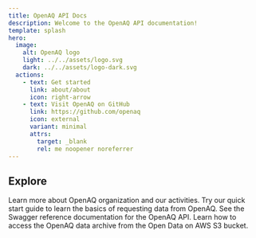 ```yaml
---
title: OpenAQ API Docs
description: Welcome to the OpenAQ API documentation!
template: splash
hero:
  image:
    alt: OpenAQ logo
    light: ../../assets/logo.svg
    dark: ../../assets/logo-dark.svg
  actions:
    - text: Get started
      link: about/about
      icon: right-arrow
    - text: Visit OpenAQ on GitHub
      link: https://github.com/openaq
      icon: external
      variant: minimal
      attrs:
        target: _blank
        rel: me noopener noreferrer
---
```




## Explore

<CardGrid stagger>		
	<CustomCard title="Visit the OpenAQ website" href="https://openaq.org" icon="laptop">
    Learn more about OpenAQ organization and our activities.
	</CustomCard>
	<CustomCard title="Get started with the OpenAQ API" href="/using-the-api/quick-start" icon="open-book">
    Try our quick start guide to learn the basics of requesting data from OpenAQ.
	</CustomCard>
	<CustomCard title="Read the OpenAQ API OpenAPI Spec" href="https://api.openaq.org/docs" icon="seti:json">
		See the Swagger reference documentation for the OpenAQ API.
	</CustomCard>
	<CustomCard title="Open data on AWS" href="/aws/about" icon="seti:csv">
		Learn how to access the OpenAQ data archive from the Open Data on AWS S3 bucket.
	</CustomCard>
</CardGrid>

